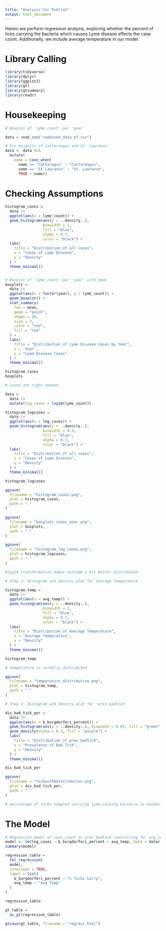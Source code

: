 ```yaml
---
title: "Analysis for Publish"
output: html_document
---
```


Herein we perform regression analysis, exploring whether the percent of ticks carrying the bacteria which causes Lyme disease effects the case count. Additionally, we include average temperature in our model. 

# Library Calling

```r
library(tidyverse)        
library(dplyr)            
library(ggplot2)         
library(gt)               
library(gtsummary)        
library(readr)  
```

# Housekeeping

```r
# Boxplot of 'lyme_count' per 'year'

data = read_csv("combined_data_kf.csv")

# Fix mispells of Cattaraugus and St. Lawrance
data <- data %>%
  mutate(
    name = case_when(
      name == "Cattaragus" ~ "Cattaraugus",
      name == "St Lawrance" ~ "St. Lawrance",
      TRUE ~ name))
```

# Checking Assumptions

```r

histogram_cases = 
  data |>
  ggplot(aes(x = lyme_count)) +
  geom_histogram(aes(y = ..density..), 
                 binwidth = 1, 
                 fill = "blue",
                 alpha = 0.7, 
                 color = "black") +
  labs(
    title = "Distribution of all cases",
    x = "Cases of Lyme Disease",
    y = "Density"
  ) +
  theme_minimal()


# Boxplot of 'lyme_count' per 'year' with mean
boxplots =
  data |>
  ggplot(aes(x = factor(year), y = lyme_count)) +
  geom_boxplot() +
  stat_summary(
    fun = mean,
    geom = "point",
    shape = 20,
    size = 3,
    color = "red",
    fill = "red"
  ) +
  labs(
    title = "Distribution of Lyme Disease Cases by Year",
    x = "Year",
    y = "Lyme Disease Cases"
  ) +
  theme_minimal()

histogram_cases
boxplots

# cases are right skewed

data = 
  data |> 
  mutate(log_cases = log10(lyme_count))

histogram_logcases = 
  data |>
  ggplot(aes(x = log_cases)) +
  geom_histogram(aes(y = ..density..), 
                 binwidth = 0.5, 
                 fill = "blue",
                 alpha = 0.7, 
                 color = "black") +
  labs(
    title = "Distribution of all cases",
    x = "Cases of Lyme Disease",
    y = "Density"
  ) +
  theme_minimal()

histogram_logcases

ggsave(
  filename = "histogram_cases.png",
  plot = histogram_cases,          
  path = "."
)

ggsave(
  filename = "boxplots_cases_year.png",
  plot = boxplots,          
  path = "."
)

ggsave(
  filename = "histogram_log_cases.png", 
  plot = histogram_logcases, 
  path = "."
)

#log10 transformation makes outcome a bit better distributed. 
```


```r
# Step 2: Histogram and density plot for average temperature

histogram_temp = 
  data |>
  ggplot(aes(x = avg_temp)) +
  geom_histogram(aes(y = ..density..), 
                 binwidth = 1, 
                 fill = "blue",
                 alpha = 0.7, 
                 color = "black") +
  labs(
    title = "Distribution of Average Temperature",
    x = "Average Temperature",
    y = "Density"
  ) +
  theme_minimal()

histogram_temp

# temperature is normally distributed

ggsave(
  filename = "temperature_distribution.png",
  plot = histogram_temp,          
  path = "."
)

```


```r
# Step 3: Histogram and density plot for 'prev_badtick'

dis_bad_tick_per = 
  data |>
  ggplot(aes(x = b_burgdorferi_percent)) +
  geom_histogram(aes(y = ..density..), binwidth = 0.05, fill = "green", alpha = 0.7, color = "black") +
  geom_density(alpha = 0.3, fill = "purple") +
  labs(
    title = "Distribution of prev_badtick",
    x = "Prevalence of Bad Tick",
    y = "Density"
  ) +
  theme_minimal()

dis_bad_tick_per

ggsave(
  filename = "tickwithbdistribution.png",
  plot = dis_bad_tick_per,          
  path = "."
)

# percentage of ticks sampled carrying lyme-causing bacteria is normally distributed

```

# The Model

```r
# Regression model of case_count on prev_badtick controlling for avg_temperature
model <- lm(log_cases ~ b_burgdorferi_percent + avg_temp, data = data)
summary(model)

regression_table = 
  tbl_regression(
  model,
  intercept = TRUE,
  label = list(
    b_burgdorferi_percent ~ "% Ticks Carry",
    avg_temp ~ "Avg Temp"
  )
)

regression_table

gt_table = 
  as_gt(regression_table)

gtsave(gt_table, filename = "regress.html")
```


